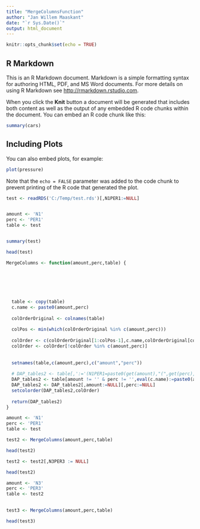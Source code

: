 ```yaml
---
title: "MergeColumnsFunction"
author: "Jan Willem Maaskant"
date: "`r Sys.Date()`"
output: html_document
---
```


```r
knitr::opts_chunk$set(echo = TRUE)
```

## R Markdown

This is an R Markdown document. Markdown is a simple formatting syntax for authoring HTML, PDF, and MS Word documents. For more details on using R Markdown see <http://rmarkdown.rstudio.com>.

When you click the **Knit** button a document will be generated that includes both content as well as the output of any embedded R code chunks within the document. You can embed an R code chunk like this:

```r
summary(cars)
```

## Including Plots

You can also embed plots, for example:

```r
plot(pressure)
```

Note that the `echo = FALSE` parameter was added to the code chunk to prevent printing of the R code that generated the plot.


```r


test <- readRDS('C:/Temp/test.rds')[,N1PER1:=NULL]


amount <- 'N1'
perc <- 'PER1'
table <- test


summary(test)


```
```r
head(test)

```

```r
MergeColumns <- function(amount,perc,table) {
 
  
  
  
  
  
  table <- copy(table)
  c.name <- paste0(amount,perc)
  
  colOrderOriginal <- colnames(table)
  
  colPos <- min(which(colOrderOriginal %in% c(amount,perc)))
  
  colOrder <- c(colOrderOriginal[1:colPos-1],c.name,colOrderOriginal[colPos:length(colOrderOriginal)])
  colOrder <- colOrder[!colOrder %in% c(amount,perc)]
  
  
  setnames(table,c(amount,perc),c("amount","perc"))
  
  # DAP_tables2 <- table[,':='(N1PER1=paste0(get(amount),"(",get(perc),")"))]
  DAP_tables2 <- table[amount != '' & perc != '',eval(c.name):=paste0(amount,"(",perc,")")]
  DAP_tables2 <- DAP_tables2[,amount:=NULL][,perc:=NULL]
  setcolorder(DAP_tables2,colOrder)
  
  return(DAP_tables2)
}
```



```r
amount <- 'N1'
perc <- 'PER1'
table <- test

test2 <- MergeColumns(amount,perc,table)


```

```r
head(test2)
```

```r
test2 <- test2[,N3PER3 := NULL]
```


```r
head(test2)

```
```r


amount <- 'N3'
perc <- 'PER3'
table <- test2

 
test3 <- MergeColumns(amount,perc,table)
```

```r
head(test3)
```

